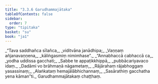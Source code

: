 ```yaml
---
title: "3.3.6 Garudhammajātaka"
tableOfContents: false
sidebar:
  order: 7
type: "tipitaka"
basket: "su"
book: "ja1"
---
```



<DynamicBreadcrumb />

<Division number="76" book="ja1">

<Paragraph number="774" type="verses" book="ja1">
_“Tava saddhañca sīlañca,_  
_viditvāna janādhipa;_  
_Vaṇṇaṃ añjanavaṇṇena,_  
_kāliṅgasmiṃ nimimhase”._  

</Paragraph>

</Division>
<Division number="77" book="ja1">

<Paragraph number="775" type="verses" book="ja1">
_“Annabhaccā cabhaccā ca,_  
_yodha uddissa gacchati;_  
_Sabbe te appaṭikkhippā,_  
_pubbācariyavaco idaṃ._  

</Paragraph>

</Division>
<Division number="78" book="ja1">

<Paragraph number="776" type="verses" book="ja1">
_Dadāmi vo brāhmaṇā nāgametaṃ,_  
_Rājārahaṃ rājabhoggaṃ yasassinaṃ;_  
_Alaṅkataṃ hemajālābhichannaṃ,_  
_Sasārathiṃ gacchatha yena kāman”ti._  


</Paragraph>
</Division>

<Paragraph number="777" type="center" book="ja1">
Garudhammajātakaṃ chaṭṭhaṃ.
</Paragraph>